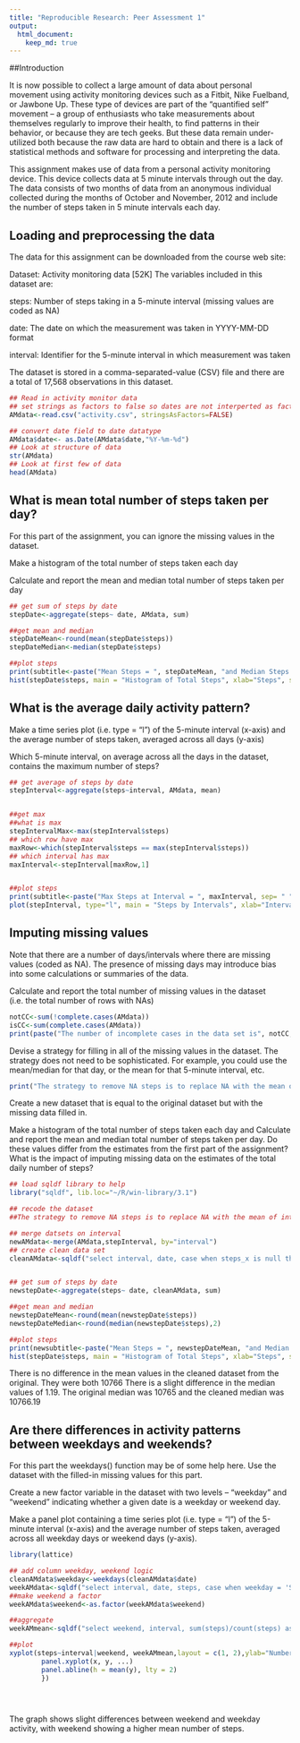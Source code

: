 ```yaml
---
title: "Reproducible Research: Peer Assessment 1"
output:
  html_document:
    keep_md: true
---
```

##Introduction

It is now possible to collect a large amount of data about personal movement using activity monitoring devices such as a Fitbit, Nike Fuelband, or Jawbone Up. These type of devices are part of the “quantified self” movement – a group of enthusiasts who take measurements about themselves regularly to improve their health, to find patterns in their behavior, or because they are tech geeks. But these data remain under-utilized both because the raw data are hard to obtain and there is a lack of statistical methods and software for processing and interpreting the data.

This assignment makes use of data from a personal activity monitoring device. This device collects data at 5 minute intervals through out the day. The data consists of two months of data from an anonymous individual collected during the months of October and November, 2012 and include the number of steps taken in 5 minute intervals each day.

## Loading and preprocessing the data
The data for this assignment can be downloaded from the course web site:

Dataset: Activity monitoring data [52K]
The variables included in this dataset are:

steps: Number of steps taking in a 5-minute interval (missing values are coded as NA)

date: The date on which the measurement was taken in YYYY-MM-DD format

interval: Identifier for the 5-minute interval in which measurement was taken

The dataset is stored in a comma-separated-value (CSV) file and there are a total of 17,568 observations in this dataset.

```r
## Read in activity monitor data 
## set strings as factors to false so dates are not interperted as factors
AMdata<-read.csv("activity.csv", stringsAsFactors=FALSE)

## convert date field to date datatype
AMdata$date<- as.Date(AMdata$date,"%Y-%m-%d")
## Look at structure of data
str(AMdata)
## Look at first few of data
head(AMdata)

```



## What is mean total number of steps taken per day?

For this part of the assignment, you can ignore the missing values in the dataset.

Make a histogram of the total number of steps taken each day

Calculate and report the mean and median total number of steps taken per day

```r
## get sum of steps by date
stepDate<-aggregate(steps~ date, AMdata, sum)

##get mean and median
stepDateMean<-round(mean(stepDate$steps))
stepDateMedian<-median(stepDate$steps)

##plot steps
print(subtitle<-paste("Mean Steps = ", stepDateMean, "and Median Steps = ", stepDateMedian, sep= " "))
hist(stepDate$steps, main = "Histogram of Total Steps", xlab="Steps", sub = subtitle)

```



## What is the average daily activity pattern?


Make a time series plot (i.e. type = "l") of the 5-minute interval (x-axis) and the average number of steps taken, averaged across all days (y-axis)

Which 5-minute interval, on average across all the days in the dataset, contains the maximum number of steps?


```r
## get average of steps by date
stepInterval<-aggregate(steps~interval, AMdata, mean)


##get max
##what is max
stepIntervalMax<-max(stepInterval$steps)
## which row have max
maxRow<-which(stepInterval$steps == max(stepInterval$steps))
## which interval has max
maxInterval<-stepInterval[maxRow,1]


##plot steps
print(subtitle<-paste("Max Steps at Interval = ", maxInterval, sep= " "))
plot(stepInterval, type="l", main = "Steps by Intervals", xlab="Interval", ylab= "Steps", sub = subtitle)

```




## Imputing missing values
Note that there are a number of days/intervals where there are missing values (coded as NA). The presence of missing days may introduce bias into some calculations or summaries of the data.

Calculate and report the total number of missing values in the dataset (i.e. the total number of rows with NAs)

```r
notCC<-sum(!complete.cases(AMdata))
isCC<-sum(complete.cases(AMdata))
print(paste("The number of incomplete cases in the data set is", notCC, ",while the number of complete cases in the data set is", isCC ))
```

Devise a strategy for filling in all of the missing values in the dataset. The strategy does not need to be sophisticated. For example, you could use the mean/median for that day, or the mean for that 5-minute interval, etc.

```r
print("The strategy to remove NA steps is to replace NA with the mean of interval per day from above")
```


Create a new dataset that is equal to the original dataset but with the missing data filled in.

Make a histogram of the total number of steps taken each day and Calculate and report the mean and median total number of steps taken per day. Do these values differ from the estimates from the first part of the assignment? What is the impact of imputing missing data on the estimates of the total daily number of steps?

```r
## load sqldf library to help
library("sqldf", lib.loc="~/R/win-library/3.1")

## recode the dataset
##The strategy to remove NA steps is to replace NA with the mean of interval per day from above

## merge datsets on interval
newAMdata<-merge(AMdata,stepInterval, by="interval")
## create clean data set 
cleanAMdata<-sqldf("select interval, date, case when steps_x is null then steps_y else steps_x end as steps from newAMdata")


## get sum of steps by date
newstepDate<-aggregate(steps~ date, cleanAMdata, sum)

##get mean and median
newstepDateMean<-round(mean(newstepDate$steps))
newstepDateMedian<-round(median(newstepDate$steps),2)

##plot steps
print(newsubtitle<-paste("Mean Steps = ", newstepDateMean, "and Median Steps = ", newstepDateMedian, sep= " "))
hist(stepDate$steps, main = "Histogram of Total Steps", xlab="Steps", sub = newsubtitle)

```

There is no difference in the mean values in the cleaned dataset from the original. They were both 10766 There is a slight difference in the median values of 1.19. The original median was 10765 and the cleaned median was 10766.19 

## Are there differences in activity patterns between weekdays and weekends?

For this part the weekdays() function may be of some help here. Use the dataset with the filled-in missing values for this part.

Create a new factor variable in the dataset with two levels – “weekday” and “weekend” indicating whether a given date is a weekday or weekend day.

Make a panel plot containing a time series plot (i.e. type = "l") of the 5-minute interval (x-axis) and the average number of steps taken, averaged across all weekday days or weekend days (y-axis). 



```r
library(lattice)

## add column weekday, weekend logic
cleanAMdata$weekday<-weekdays(cleanAMdata$date)
weekAMdata<-sqldf("select interval, date, steps, case when weekday = 'Saturday' or weekday = 'Sunday' then 'weekend' else 'weekday' end as weekend from cleanAMdata")
##make weekend a factor
weekAMdata$weekend<-as.factor(weekAMdata$weekend)

##aggregate
weekAMmean<-sqldf("select weekend, interval, sum(steps)/count(steps) as steps from  weekAMdata group by weekend, interval")

##plot
xyplot(steps~interval|weekend, weekAMmean,layout = c(1, 2),ylab="Number of Steps", xlab="Interval", panel = function(x, y, ...) {
        panel.xyplot(x, y, ...) 
        panel.abline(h = mean(y), lty = 2)
        })





```

The graph shows slight differences between weekend and weekday activity, with weekend showing a higher mean number of steps.
